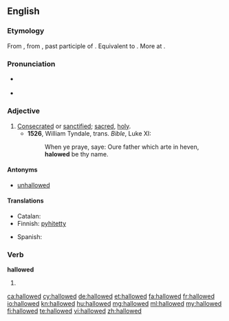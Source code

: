 ==English==

===Etymology===
From {{etyl|enm|en}} {{term|halwed||hallowed, sacred, sanctified|lang=enm}}, from {{etyl|ang|en}} {{term/t|ang|ġehālgod||hallowed, sacred, sanctified}}, past participle of {{term/t|ang|hālgian||to hallow, make holy}}. Equivalent to {{suffix|hallow|ed|lang=en}}. More at {{l|en|hallow}}.

===Pronunciation===
* {{a|UK}} {{IPA|/ˈhaləʊd/}}
* {{a|US}} {{IPA|/ˈhæloʊd/}}

===Adjective===
{{en-adj}}

# [[consecrated|Consecrated]] or [[sanctified]]; [[sacred]], [[holy]].
#* '''1526''', William Tyndale, trans. ''Bible'', Luke XI:
#*: When ye praye, saye: Oure father which arte in heven, '''halowed''' be thy name.

====Antonyms====
* {{sense|sanctified, blessed}} [[unhallowed]]

====Translations====
{{trans-top|consecrated; holy}}
* Catalan: {{t-|ca|sagrat}}
* Finnish: [[pyhitetty]]
{{trans-mid}}
* Spanish: {{t+|es|santificado}}
{{trans-bottom}}

===Verb===
'''hallowed'''

# {{en-past of|hallow}}

[[ca:hallowed]]
[[cy:hallowed]]
[[de:hallowed]]
[[et:hallowed]]
[[fa:hallowed]]
[[fr:hallowed]]
[[io:hallowed]]
[[kn:hallowed]]
[[hu:hallowed]]
[[mg:hallowed]]
[[ml:hallowed]]
[[my:hallowed]]
[[fi:hallowed]]
[[te:hallowed]]
[[vi:hallowed]]
[[zh:hallowed]]